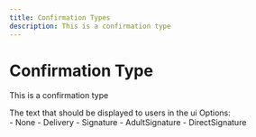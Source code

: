 ```yaml
---
title: Confirmation Types
description: This is a confirmation type
---
```


Confirmation Type
===============================================
This is a confirmation type

<Reference>
  <Field name="Name" type="string" nullable={false}>
    <Description>
      The text that should be displayed to users in the ui
    </Description>
  </Field>
  <Field name="Type" type="string" nullable={false}>
    <Description>
      Options: <br />
        - None
        - Delivery
        - Signature
        - AdultSignature
        - DirectSignature
    </Description>
  </Field>
</Reference>
